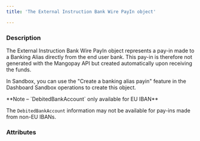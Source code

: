 ```yaml
---
title: 'The External Instruction Bank Wire PayIn object'

---
```


  
### Description

The External Instruction Bank Wire PayIn object represents a pay-in made to a Banking Alias directly from the end user bank. This pay-in is therefore not generated with the Mangopay API but created automatically upon receiving the funds.  

In Sandbox, you can use the "Create a banking alias payin" feature in the Dashboard Sandbox operations to create this object.

<Note>  
**Note – `DebitedBankAccount` only available for EU IBAN** 
  
The `DebitedBankAccount` information may not be available for pay-ins made from non-EU IBANs.  
</Note>  

### Attributes

<CreditedUserIdResponse />  

<AuthorIdResponse />  

<CreditedWalletIdResponse />  

<DebitedBankAccountResponse />  

<BankingAliasIdResponse />  

<TypeResponse />  

<Status2Response />  

<ResultCodeResponse />  

<ResultMessageResponse />  

<NatureResponse />  

<CreationDateResponse />  

<ExecutionDateResponse />  

<WireReference1Response />  

<PaymentType2Response />  

<ExecutionTypeResponse />  

<DebitedWalletId1Response />  

<Fees4Response />  

<DebitedFunds7Response />  

<CreditedFunds5Response />  

<IdResponse />  

<Tag2Response />

